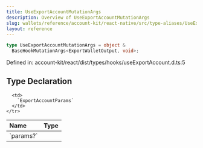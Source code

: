 ```yaml
---
title: UseExportAccountMutationArgs
description: Overview of UseExportAccountMutationArgs
slug: wallets/reference/account-kit/react-native/src/type-aliases/UseExportAccountMutationArgs
layout: reference
---
```


```ts
type UseExportAccountMutationArgs = object &
  BaseHookMutationArgs<ExportWalletOutput, void>;
```

Defined in: account-kit/react/dist/types/hooks/useExportAccount.d.ts:5

## Type Declaration

<table>
  <thead>
    <tr>
      <th align="left">Name</th>
      <th align="left">Type</th>
    </tr>
  </thead>

  <tbody>
    <tr>
      <td>
        `params?`
      </td>

      <td>
        `ExportAccountParams`
      </td>
    </tr>

  </tbody>
</table>

